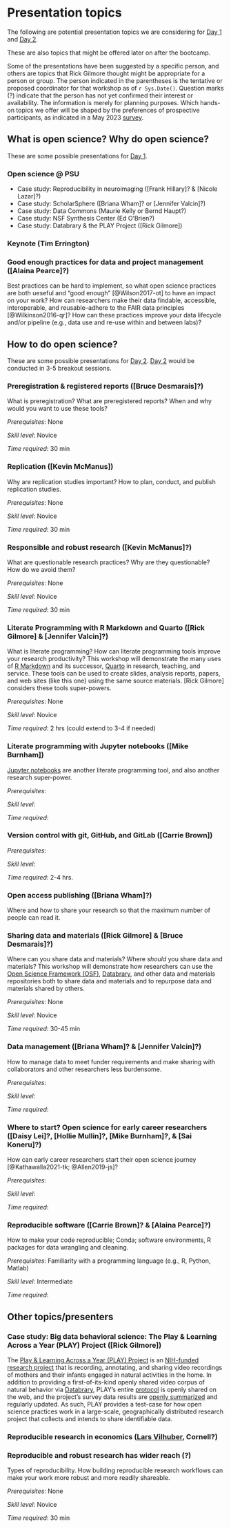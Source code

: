 # Presentation topics {-}

The following are potential presentation topics we are considering for [Day 1](#day_1) and [Day 2](#day_2).

These are also topics that might be offered later on after the bootcamp.

Some of the presentations have been suggested by a specific person, and others are topics that Rick Gilmore thought might be appropriate for a person or group.
The person indicated in the parentheses is the tentative or proposed coordinator for that workshop as of `r Sys.Date()`.
Question marks (?) indicate that the person has not yet confirmed their interest or availability.
The information is merely for planning purposes.
Which hands-on topics we offer will be shaped by the preferences of prospective participants, as indicated in a May 2023 [survey](attendee-surveys.html#results).

## What is open science? Why do open science? {-}

These are some possible presentations for [Day 1](#day_1).

### Open science @ PSU {-}

- Case study: Reproducibility in neuroimaging ([Frank Hillary]? & [Nicole Lazar]?)
- Case study: ScholarSphere ([Briana Wham]? or [Jennifer Valcin]?)
- Case study: Data Commons (Maurie Kelly or Bernd Haupt?)
- Case study: NSF Synthesis Center (Ed O'Brien?)
- Case study: Databrary & the PLAY Project ([Rick Gilmore])

### Keynote (Tim Errington) {- #keynote}

### Good enough practices for data and project management ([Alaina Pearce]?) {- #howto_good_enough}

Best practices can be hard to implement, so what open science practices are both ueseful and "good enough" [@Wilson2017-ot] to have an impact on your work?  How can researchers make their data findable, accessible, interoperable, and reusable--adhere to the FAIR data principles [@Wilkinson2016-qr]? How can these practices improve your data lifecycle and/or pipeline (e.g., data use and re-use within and between labs)?


## How to do open science? {-}

These are some possible presentations for [Day 2](#day_1).
[Day 2](#day_2) would be conducted in 3-5 breakout sessions.

### Preregistration & registered reports ([Bruce Desmarais]?) {- #howto_preregistration}

What is preregistration? What are preregistered reports? When and why would you want to use these tools?

*Prerequisites*: None

*Skill level*: Novice

*Time required*: 30 min

### Replication ([Kevin McManus]) {- #howto_replication}

Why are replication studies important? How to plan, conduct, and publish replication studies.

*Prerequisites*: None

*Skill level*: Novice

*Time required*: 30 min

### Responsible and robust research ([Kevin McManus]?) {- #howto_responsible_research}

What are questionable research practices? Why are they questionable? How do we avoid them?

*Prerequisites*: None

*Skill level*: Novice

*Time required*: 30 min

### Literate Programming with R Markdown and Quarto ([Rick Gilmore] & [Jennifer Valcin]?){- #howto_rmarkdown}

What is literate programming? 
How can literate programming tools improve your research productivity? 
This workshop will demonstrate the many uses of [R Markdown](https://rmarkdown.rstudio.com) and its successor, [Quarto](https://quarto.org) in research, teaching, and service.
These tools can be used to create slides, analysis reports, papers, and web sites (like this one) using the same source materials.
[Rick Gilmore] considers these tools super-powers.

*Prerequisites*: None

*Skill level*: Novice

*Time required*: 2 hrs (could extend to 3-4 if needed)

### Literate programming with Jupyter notebooks ([Mike Burnham]) {- #howto_jupyter}

[Jupyter notebooks](https://jupyter.org) are another literate programming tool, and also another research super-power.

*Prerequisites*: 

*Skill level*: 

*Time required*: 

### Version control with git, GitHub, and GitLab ([Carrie Brown]) {- #howto_git}

*Prerequisites*: 

*Skill level*: 

*Time required*: 2-4 hrs.

### Open access publishing ([Briana Wham]?) {- #howto_open_access}

Where and how to share your research so that the maximum number of people can read it.

### Sharing data and materials ([Rick Gilmore] & [Bruce Desmarais]?) {- #howto_data_sharing}

Where can you share data and materials?
Where *should* you share data and materials?
This workshop will demonstrate how researchers can use the [Open Science Framework (OSF)](https://osf.io), [Databrary](https://databrary.org), and other data and materials repositories both to share data and materials and to repurpose data and materials shared by others.

*Prerequisites*: None

*Skill level*: Novice

*Time required*: 30-45 min


### Data management ([Briana Wham]? & [Jennifer Valcin]?) {- #howto_data_management}

How to manage data to meet funder requirements and make sharing with collaborators and other researchers less burdensome.

*Prerequisites*:

*Skill level*:

*Time required*:

### Where to start? Open science for early career researchers ([Daisy Lei]?, [Hollie Mullin]?, [Mike Burnham]?, & [Sai Koneru]?) {- #howto_early_career}

How can early career researchers start their open science journey [@Kathawalla2021-tk; @Allen2019-js]?

*Prerequisites*:

*Skill level*:

*Time required*:

### Reproducible software ([Carrie Brown]? & [Alaina Pearce]?) {- #reproducible-software}

How to make your code reproducible; Conda; software environments, R packages for data wrangling and cleaning.

*Prerequisites*: Familiarity with a programming language (e.g., R, Python, Matlab)

*Skill level*: Intermediate

*Time required*: 


## Other topics/presenters {-}

### Case study: Big data behavioral science: The Play & Learning Across a Year (PLAY) Project ([Rick Gilmore]) {- #casestudy_PLAY}

The [Play & Learning Across a Year (PLAY) Project](https://play-project.org) is an [NIH-funded research project](https://reporter.nih.gov/search/PJYxIpAvQkyD2ZNPUPbp8Q/project-details/9500957) that is recording, annotating, and sharing video recordings of mothers and their infants engaged in natural activities in the home.
In addition to providing a first-of-its-kind openly shared video corpus of natural behavior via [Databrary](https://databrary.org), PLAY's entire [protocol](https://play-project.org) is openly shared on the web, and the project's survey data results are [openly summarized](https://PLAY-behaviorome.github.io/KoBoToolbox/) and regularly updated. As such, PLAY provides a test-case for how open science practices work in a large-scale, geographically distributed research project that collects and intends to share identifiable data.

### Reproducible research in economics ([Lars Vilhuber](https://www.ilr.cornell.edu/people/lars-vilhuber), Cornell?) {- #casestudy_economics}

### Reproducible and robust research has wider reach (?) {- #howto_reproducibility}

Types of reproducibility. How building reproducible research workflows can make your work more robust and more readily shareable.

*Prerequisites*: None

*Skill level*: Novice

*Time required*: 30 min
